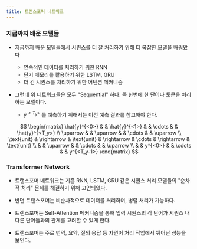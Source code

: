 ```yaml
---
title: 트랜스포머 네트워크
---
```


### 지금까지 배운 모델들

* 지금까지 배운 모델들에서 시퀀스를 더 잘 처리하기 위해 더 복잡한 모델을 배워왔다
    * 연속적인 데이터를 처리하기 위한 RNN
    * 단기 메모리를 활용하기 위한 LSTM, GRU
    * 더 긴 시퀀스를 처리하기 위한 어텐션 메커니즘

* 그런데 위 네트워크들은 모두 "Sequential" 하다. 즉 한번에 한 단어나 토큰을 처리하는 모델이다.
    * $\hat{y}^{<T_y>}$ 를 예측하기 위해서는 이전 예측 결과를 참고해야 한다.

$$
\begin{matrix}
\hat{y}^{<0>} & & \hat{y}^{<1>} & & \cdots & & \hat{y}^{<T_y>} \\
\uparrow & & \uparrow & & \cdots & & \uparrow \\
\text{unit} & \rightarrow & \text{unit} & \rightarrow & \cdots & \rightarrow & \text{unit} \\
& & \uparrow & & \cdots & & \uparrow \\
& & y^{<0>} & &  \cdots & &  y^{<T_y-1>}
\end{matrix}
$$

### Transformer Network

* 트랜스포머 네트워크는 기존 RNN, LSTM, GRU 같은 시퀀스 처리 모델들의 "순차적 처리" 문제를 해결하기 위해 고안되었다. 
* 반면 트랜스포머는 비순차적으로 데이터를 처리하며, 병렬 처리가 가능하다.

* 트랜스포머는 Self-Attention 메커니즘을 통해 입력 시퀀스의 각 단어가 시퀀스 내 다른 단어들과의 관계를 고려할 수 있게 한다.
* 트랜스포머는 주로 번역, 요약, 질의 응답 등 자연어 처리 작업에서 뛰어난 성능을 보인다.